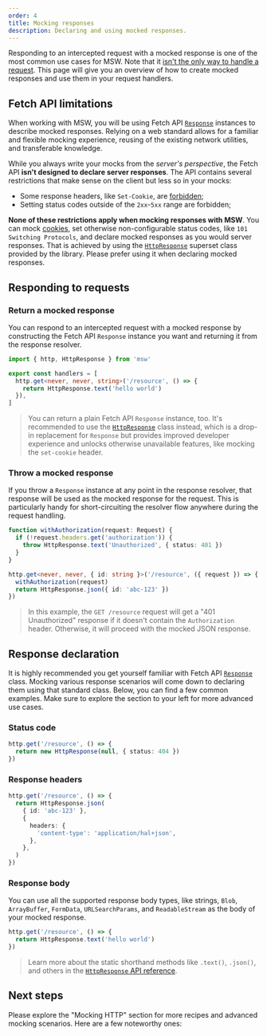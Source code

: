 ```yaml
---
order: 4
title: Mocking responses
description: Declaring and using mocked responses.
---
```



Responding to an intercepted request with a mocked response is one of the most common use cases for MSW. Note that it [isn't the only way to handle a request](/docs/http/handling-requests). This page will give you an overview of how to create mocked responses and use them in your request handlers.

## Fetch API limitations

When working with MSW, you will be using Fetch API [`Response`](https://developer.mozilla.org/en-US/docs/Web/API/Response) instances to describe mocked responses. Relying on a web standard allows for a familiar and flexible mocking experience, reusing of the existing network utilities, and transferable knowledge.

While you always write your mocks from the _server's perspective_, the Fetch API **isn't designed to declare server responses**. The API contains several restrictions that make sense on the client but less so in your mocks:

- Some response headers, like `Set-Cookie`, are [forbidden](https://fetch.spec.whatwg.org/#forbidden-response-header-name);
- Setting status codes outside of the `2xx`-`5xx` range are forbidden;

**None of these restrictions apply when mocking responses with MSW**. You can mock [cookies](/docs/http/mocking-responses/cookies), set otherwise non-configurable status codes, like `101 Switching Protocols`, and declare mocked responses as you would server responses. That is achieved by using the [`HttpResponse`](/docs/api/http-response) superset class provided by the library. Please prefer using it when declaring mocked responses.

## Responding to requests

### Return a mocked response

You can respond to an intercepted request with a mocked response by constructing the Fetch API `Response` instance you want and returning it from the response resolver.

```ts {5} /HttpResponse.text/
import { http, HttpResponse } from 'msw'

export const handlers = [
  http.get<never, never, string>('/resource', () => {
    return HttpResponse.text('hello world')
  }),
]
```

> You can return a plain Fetch API `Response` instance, too. It's recommended to use the [`HttpResponse`](/docs/api/http-response) class instead, which is a drop-in replacement for `Response` but provides improved developer experience and unlocks otherwise unavailable features, like mocking the `set-cookie` header.

### Throw a mocked response

If you throw a `Response` instance at any point in the response resolver, that response will be used as the mocked response for the request. This is particularly handy for short-circuiting the resolver flow anywhere during the request handling.

```ts /throw/ {3,8}
function withAuthorization(request: Request) {
  if (!request.headers.get('authorization')) {
    throw HttpResponse.text('Unauthorized', { status: 401 })
  }
}

http.get<never, never, { id: string }>('/resource', ({ request }) => {
  withAuthorization(request)
  return HttpResponse.json({ id: 'abc-123' })
})
```

> In this example, the `GET /resource` request will get a "401 Unauthorized" response if it doesn't contain the `Authorization` header. Otherwise, it will proceed with the mocked JSON response.

## Response declaration

It is highly recommended you get yourself familiar with Fetch API [`Response`](https://developer.mozilla.org/en-US/docs/Web/API/Response) class. Mocking various response scenarios will come down to declaring them using that standard class. Below, you can find a few common examples. Make sure to explore the section to your left for more advanced use cases.

### Status code

```ts /status/
http.get('/resource', () => {
  return new HttpResponse(null, { status: 404 })
})
```

### Response headers

```ts {4-8} /headers/
http.get('/resource', () => {
  return HttpResponse.json(
    { id: 'abc-123' },
    {
      headers: {
        'content-type': 'application/hal+json',
      },
    },
  )
})
```

### Response body

You can use all the supported response body types, like strings, `Blob`, `ArrayBuffer`, `FormData`, `URLSearchParams`, and `ReadableStream` as the body of your mocked response.

```ts {2} /.text/
http.get('/resource', () => {
  return HttpResponse.text('hello world')
})
```

> Learn more about the static shorthand methods like `.text()`, `.json()`, and others in the [`HttpResponse` API reference](/docs/api/http-response).

## Next steps

Please explore the "Mocking HTTP" section for more recipes and advanced mocking scenarios. Here are a few noteworthy ones:


<div className="grid md:grid-cols-2 gap-x-8">
  <PageCard
    icon={ServerIcon}
    url="/docs/http/mocking-responses/error-responses"
    title="Error responses"
    description="Learn how to mock error responses."
  />
  <PageCard
    icon={ServerIcon}
    url="/docs/http/mocking-responses/cookies"
    title="Cookies"
    description="Learn how to mock response cookies."
  />

   <PageCard
    icon={ServerIcon}
    url="/docs/http/mocking-responses/redirects"
    title="Redirects"
    description="Learn how to mock redirect responses."
  />
   <PageCard
    icon={ServerIcon}
    url="/docs/http/mocking-responses/response-timing"
    title="Response timing"
    description="Learn how to control the response time."
  />
</div>
